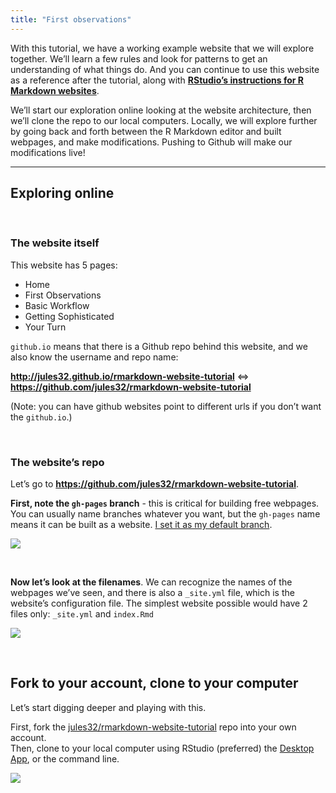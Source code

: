 ```yaml
---
title: "First observations"
---
```


With this tutorial, we have a working example website that we will explore together. We'll learn a few rules and look for patterns to get an understanding of what things do. And you can continue to use this website as a reference after the tutorial, along with [**RStudio's instructions for R Markdown websites**](http://rmarkdown.rstudio.com/rmarkdown_websites.html).      

We'll start our exploration online looking at the website architecture, then we'll clone the repo to our local computers. Locally, we will explore further by going back and forth between the R Markdown editor and built webpages, and make modifications. Pushing to Github will make our modifications live!    



----

## Exploring online

<br>

<!---this is an html comment that works in Markdown --->

<!--- I use the <br> html tag to force carriage returns in the text--->

### The website itself

This website has 5 pages: 

- Home
- First Observations
- Basic Workflow
- Getting Sophisticated
- Your Turn
  
  
`github.io` means that there is a Github repo behind this website, and we also know the username and repo name:

**<http://jules32.github.io/rmarkdown-website-tutorial>** <=> **<https://github.com/jules32/rmarkdown-website-tutorial>** 

(Note: you can have github websites point to different urls if you don't want the `github.io`.)

<br>

### The website's repo

Let's go to **<https://github.com/jules32/rmarkdown-website-tutorial>**.  
  
**First, note the `gh-pages` branch** - this is critical for building free webpages. You can usually name branches whatever you want, but the `gh-pages` name means it can be built as a website. [I set it as my default branch](https://help.github.com/articles/setting-the-default-branch/).

![](images/gh-pages.png)

<br>

**Now let's look at the filenames**. We can recognize the names of the webpages we've seen, and there is also a `_site.yml` file, which is the website's configuration file. The simplest website possible would have 2 files only: `_site.yml` and `index.Rmd`

![](https://docs.google.com/drawings/d/1jnXfeJ3i-fwd-t49S5FyeMAX3cJSoCYbyZLLTqFZd7w/pub?w=960&h=720)

<br>

## Fork to your account, clone to your computer

Let's start digging deeper and playing with this.  

First, fork the [jules32/rmarkdown-website-tutorial](https://github.com/jules32/rmarkdown-website-tutorial) repo into your own account.  
Then, clone to your local computer using RStudio (preferred) the [Desktop App](https://desktop.github.com/), or the command line.

![](images/fork.png)





